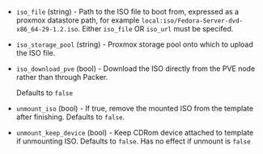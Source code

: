 <!-- Code generated from the comments of the Config struct in builder/proxmox/iso/config.go; DO NOT EDIT MANUALLY -->

- `iso_file` (string) - Path to the ISO file to boot from, expressed as a
  proxmox datastore path, for example
  `local:iso/Fedora-Server-dvd-x86_64-29-1.2.iso`.
  Either `iso_file` OR `iso_url` must be specifed.

- `iso_storage_pool` (string) - Proxmox storage pool onto which to upload
  the ISO file.

- `iso_download_pve` (bool) - Download the ISO directly from the PVE node rather than through Packer.
  
  Defaults to `false`

- `unmount_iso` (bool) - If true, remove the mounted ISO from the template
  after finishing. Defaults to `false`.

- `unmount_keep_device` (bool) - Keep CDRom device attached to template if unmounting ISO. Defaults to `false`.
  Has no effect if unmount is `false`

<!-- End of code generated from the comments of the Config struct in builder/proxmox/iso/config.go; -->
